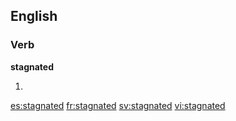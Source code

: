 ==English==

===Verb===
'''stagnated'''

# {{past of|[[stagnate]]}}

[[es:stagnated]]
[[fr:stagnated]]
[[sv:stagnated]]
[[vi:stagnated]]